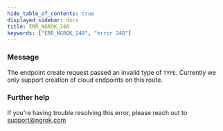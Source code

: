 ```yaml
---
hide_table_of_contents: true
displayed_sidebar: docs
title: ERR_NGROK_248
keywords: ["ERR_NGROK_248", "error 248"]
---
```


### Message

The endpoint create request passed an invalid type of `TYPE`. Currently we only support creation of cloud endpoints on this route.

### Further help

If you're having trouble resolving this error, please reach out to [support@ngrok.com](mailto:support@ngrok.com?subject=Help%20with%20ERR_NGROK_248)
